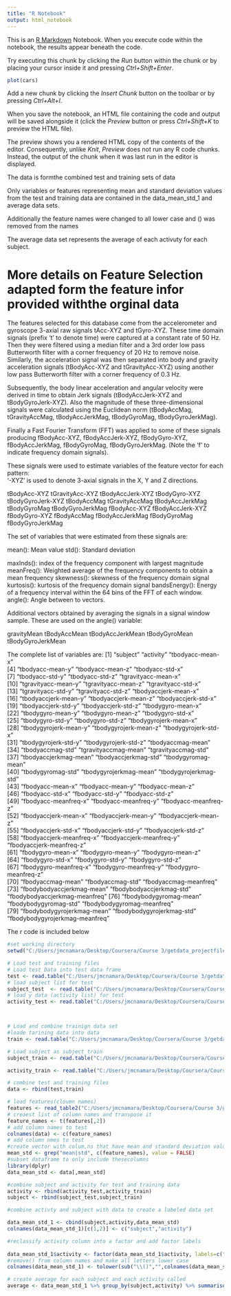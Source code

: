 ```yaml
---
title: "R Notebook"
output: html_notebook
---
```


This is an [R Markdown](http://rmarkdown.rstudio.com) Notebook. When you execute code within the notebook, the results appear beneath the code. 

Try executing this chunk by clicking the *Run* button within the chunk or by placing your cursor inside it and pressing *Ctrl+Shift+Enter*. 

```r
plot(cars)
```

Add a new chunk by clicking the *Insert Chunk* button on the toolbar or by pressing *Ctrl+Alt+I*.

When you save the notebook, an HTML file containing the code and output will be saved alongside it (click the *Preview* button or press *Ctrl+Shift+K* to preview the HTML file).

The preview shows you a rendered HTML copy of the contents of the editor. Consequently, unlike *Knit*, *Preview* does not run any R code chunks. Instead, the output of the chunk when it was last run in the editor is displayed.

The data is formthe combined test and training sets of data

Only variables or features representing mean and standard deviation values from the test and training data are contained in the data_mean_std_1 and average data sets. 

Additionally the feature names were changed to all lower case and () was removed from the names

The average data set represents the average of each activuty for each subject.



More details on Feature Selection adapted form the feature infor provided withthe orginal data 
=================

The features selected for this database come from the accelerometer and gyroscope 3-axial raw signals tAcc-XYZ and tGyro-XYZ. These time domain signals (prefix 't' to denote time) were captured at a constant rate of 50 Hz. Then they were filtered using a median filter and a 3rd order low pass Butterworth filter with a corner frequency of 20 Hz to remove noise. Similarly, the acceleration signal was then separated into body and gravity acceleration signals (tBodyAcc-XYZ and tGravityAcc-XYZ) using another low pass Butterworth filter with a corner frequency of 0.3 Hz. 

Subsequently, the body linear acceleration and angular velocity were derived in time to obtain Jerk signals (tBodyAccJerk-XYZ and tBodyGyroJerk-XYZ). Also the magnitude of these three-dimensional signals were calculated using the Euclidean norm (tBodyAccMag, tGravityAccMag, tBodyAccJerkMag, tBodyGyroMag, tBodyGyroJerkMag). 

Finally a Fast Fourier Transform (FFT) was applied to some of these signals producing fBodyAcc-XYZ, fBodyAccJerk-XYZ, fBodyGyro-XYZ, fBodyAccJerkMag, fBodyGyroMag, fBodyGyroJerkMag. (Note the 'f' to indicate frequency domain signals). 

These signals were used to estimate variables of the feature vector for each pattern:  
'-XYZ' is used to denote 3-axial signals in the X, Y and Z directions.

tBodyAcc-XYZ
tGravityAcc-XYZ
tBodyAccJerk-XYZ
tBodyGyro-XYZ
tBodyGyroJerk-XYZ
tBodyAccMag
tGravityAccMag
tBodyAccJerkMag
tBodyGyroMag
tBodyGyroJerkMag
fBodyAcc-XYZ
fBodyAccJerk-XYZ
fBodyGyro-XYZ
fBodyAccMag
fBodyAccJerkMag
fBodyGyroMag
fBodyGyroJerkMag

The set of variables that were estimated from these signals are: 

mean(): Mean value
std(): Standard deviation

maxInds(): index of the frequency component with largest magnitude
meanFreq(): Weighted average of the frequency components to obtain a mean frequency
skewness(): skewness of the frequency domain signal 
kurtosis(): kurtosis of the frequency domain signal 
bandsEnergy(): Energy of a frequency interval within the 64 bins of the FFT of each window.
angle(): Angle between to vectors.

Additional vectors obtained by averaging the signals in a signal window sample. These are used on the angle() variable:

gravityMean
tBodyAccMean
tBodyAccJerkMean
tBodyGyroMean
tBodyGyroJerkMean

The complete list of variables are:
[1] "subject"                       "activity"                      "tbodyacc-mean-x"              
 [4] "tbodyacc-mean-y"               "tbodyacc-mean-z"               "tbodyacc-std-x"               
 [7] "tbodyacc-std-y"                "tbodyacc-std-z"                "tgravityacc-mean-x"           
[10] "tgravityacc-mean-y"            "tgravityacc-mean-z"            "tgravityacc-std-x"            
[13] "tgravityacc-std-y"             "tgravityacc-std-z"             "tbodyaccjerk-mean-x"          
[16] "tbodyaccjerk-mean-y"           "tbodyaccjerk-mean-z"           "tbodyaccjerk-std-x"           
[19] "tbodyaccjerk-std-y"            "tbodyaccjerk-std-z"            "tbodygyro-mean-x"             
[22] "tbodygyro-mean-y"              "tbodygyro-mean-z"              "tbodygyro-std-x"              
[25] "tbodygyro-std-y"               "tbodygyro-std-z"               "tbodygyrojerk-mean-x"         
[28] "tbodygyrojerk-mean-y"          "tbodygyrojerk-mean-z"          "tbodygyrojerk-std-x"          
[31] "tbodygyrojerk-std-y"           "tbodygyrojerk-std-z"           "tbodyaccmag-mean"             
[34] "tbodyaccmag-std"               "tgravityaccmag-mean"           "tgravityaccmag-std"           
[37] "tbodyaccjerkmag-mean"          "tbodyaccjerkmag-std"           "tbodygyromag-mean"            
[40] "tbodygyromag-std"              "tbodygyrojerkmag-mean"         "tbodygyrojerkmag-std"         
[43] "fbodyacc-mean-x"               "fbodyacc-mean-y"               "fbodyacc-mean-z"              
[46] "fbodyacc-std-x"                "fbodyacc-std-y"                "fbodyacc-std-z"               
[49] "fbodyacc-meanfreq-x"           "fbodyacc-meanfreq-y"           "fbodyacc-meanfreq-z"          
[52] "fbodyaccjerk-mean-x"           "fbodyaccjerk-mean-y"           "fbodyaccjerk-mean-z"          
[55] "fbodyaccjerk-std-x"            "fbodyaccjerk-std-y"            "fbodyaccjerk-std-z"           
[58] "fbodyaccjerk-meanfreq-x"       "fbodyaccjerk-meanfreq-y"       "fbodyaccjerk-meanfreq-z"      
[61] "fbodygyro-mean-x"              "fbodygyro-mean-y"              "fbodygyro-mean-z"             
[64] "fbodygyro-std-x"               "fbodygyro-std-y"               "fbodygyro-std-z"              
[67] "fbodygyro-meanfreq-x"          "fbodygyro-meanfreq-y"          "fbodygyro-meanfreq-z"         
[70] "fbodyaccmag-mean"              "fbodyaccmag-std"               "fbodyaccmag-meanfreq"         
[73] "fbodybodyaccjerkmag-mean"      "fbodybodyaccjerkmag-std"       "fbodybodyaccjerkmag-meanfreq" 
[76] "fbodybodygyromag-mean"         "fbodybodygyromag-std"          "fbodybodygyromag-meanfreq"    
[79] "fbodybodygyrojerkmag-mean"     "fbodybodygyrojerkmag-std"      "fbodybodygyrojerkmag-meanfreq"

The r code is included below
```r
#set working directory
setwd("C:/Users/jmcnamara/Desktop/Coursera/Course 3/getdata_projectfiles_UCI HAR Dataset/UCI HAR Dataset")

# Load test and training files
# Load test Data into test data frame
test <- read.table("C:/Users/jmcnamara/Desktop/Coursera/Course 3/getdata_projectfiles_UCI HAR Dataset/UCI HAR Dataset/X_test.txt", quote="\"", comment.char="")
# load subject list for test
subject_test  <- read.table("C:/Users/jmcnamara/Desktop/Coursera/Course 3/getdata_projectfiles_UCI HAR Dataset/UCI HAR Dataset/subject_test.txt", quote="\"", comment.char="")
# load y data (activity list) for test
activity_test <- read.table("C:/Users/jmcnamara/Desktop/Coursera/Course 3/getdata_projectfiles_UCI HAR Dataset/UCI HAR Dataset/y_test.txt", quote="\"", comment.char="")



# Load and combine trainign data set
#loade tarining data into data 
train <- read.table("C:/Users/jmcnamara/Desktop/Coursera/Course 3/getdata_projectfiles_UCI HAR Dataset/UCI HAR Dataset/X_train.txt", quote="\"", comment.char="")

# Load subject as subject_train
subject_train <- read.table("C:/Users/jmcnamara/Desktop/Coursera/Course 3/getdata_projectfiles_UCI HAR Dataset/UCI HAR Dataset/subject_train.txt", quote="\"", comment.char="")

activity_train <- read.table("C:/Users/jmcnamara/Desktop/Coursera/Course 3/getdata_projectfiles_UCI HAR Dataset/UCI HAR Dataset/y_train.txt", quote="\"", comment.char="")

# combine test and training files
data <- rbind(test,train)

# load features(cloumn names)
features <- read_table2("C:/Users/jmcnamara/Desktop/Coursera/Course 3/getdata_projectfiles_UCI HAR Dataset/UCI HAR Dataset/features.txt",col_names = FALSE)
# creaest list of column names and transpose it
feature_names <- t(features[,2])
# add column names to test
colnames(data) <- c(feature_names)
# add column nmes to test 
#create vector with colum,ns that have mean and standard deviation values in the title
mean_std <- grep("mean|std", c(feature_names), value = FALSE)
#subset dataframe to only include thesecolumns
library(dplyr)
data_mean_std <- data[,mean_std]

#combine subject and activity for test and training data
activity <- rbind(activity_test,activity_train)
subject <- rbind(subject_test,subject_train)

#combine activty and subject with data to create a labeled data set

data_mean_std_1 <- cbind(subject,activity,data_mean_std)
colnames(data_mean_std_1)[c(1,2)] <- c("subject","activity")

#reclassify activity column into a factor and add factor labels 
 
data_mean_std_1$activity <- factor(data_mean_std_1$activity, labels=c("Walking","Walking_UpStairs","Walking_DownStairs", "Sitting", "Standing","Laying"))
#remove() from column names and make all letters lower case
colnames(data_mean_std_1) <- tolower(sub("\\()","",colnames(data_mean_std_1)))

# create average for each subject and each activity called 
average <- data_mean_std_1 %>% group_by(subject,activity) %>% summarise_all(funs(mean))
```


